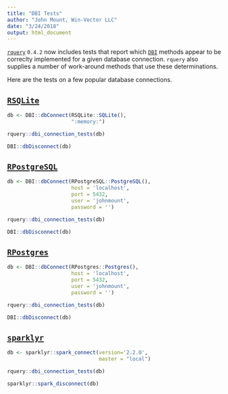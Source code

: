 ```yaml
---
title: "DBI Tests"
author: "John Mount, Win-Vector LLC"
date: "3/24/2018"
output: html_document
---
```


[`rquery`](https://github.com/WinVector/rquery) `0.4.2` now includes
tests that report which [`DBI`](https://CRAN.R-project.org/package=DBI ) methods appear to be correclty implemented
for a given database connection.  `rquery` also supplies a number of work-around
methods that use these determinations.

Here are the tests on a few popular database connections.

## [`RSQLite`](https://CRAN.R-project.org/package=RSQLite)

```r
db <- DBI::dbConnect(RSQLite::SQLite(), 
                     ":memory:")

rquery::dbi_connection_tests(db)

DBI::dbDisconnect(db)
```

## [`RPostgreSQL`]( https://CRAN.R-project.org/package=RPostgreSQL )

```r
db <- DBI::dbConnect(RPostgreSQL::PostgreSQL(),
                     host = 'localhost',
                     port = 5432,
                     user = 'johnmount',
                     password = '')

rquery::dbi_connection_tests(db)

DBI::dbDisconnect(db)
```

## [`RPostgres`](https://CRAN.R-project.org/package=RPostgres)

```r
db <- DBI::dbConnect(RPostgres::Postgres(),
                     host = 'localhost',
                     port = 5432,
                     user = 'johnmount',
                     password = '')

rquery::dbi_connection_tests(db)

DBI::dbDisconnect(db)
```

## [`sparklyr`](https://CRAN.R-project.org/package=sparklyr)


```r
db <- sparklyr::spark_connect(version='2.2.0', 
                              master = "local")

rquery::dbi_connection_tests(db)

sparklyr::spark_disconnect(db)
```
